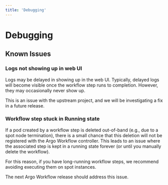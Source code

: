 ```yaml
---
title: 'Debugging'
---
```


# Debugging

## Known Issues

### Logs not showing up in web UI

Logs may be delayed in showing up in the web UI. Typically, delayed logs will become visible once the workflow
step runs to completion. However, they may occasionally never show up.

This is an issue with the upstream project, and we will be investigating a fix in a future release.

### Workflow step stuck in Running state

If a pod created by a workflow step is deleted out-of-band (e.g., due to a spot node termination),
there is a small chance that this deletion will not be registered with the Argo Workflow controller.
This leads to an issue where the associated step is kept in a running state forever (or until
you manually delete the workflow).

For this reason, if you have long-running workflow steps, we recommend avoiding executing them on
spot instances.

The next Argo Workflow release should address this issue.

